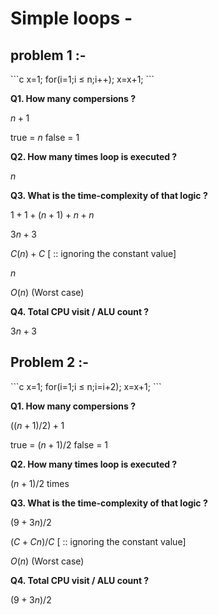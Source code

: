 # Simple loops -

## problem 1 :-
<CodeS>
```c
x=1;
for(i=1;i ≤ n;i++);
x=x+1;
```
</CodeS>

<Divider />

**Q1. How many compersions ?**

$n+1$

true = $n$ false = $1$

<Divider />

**Q2. How many times loop is executed ?**

$n$

<Divider />

**Q3. What is the time-complexity of that logic ?**

$1+1+(n+1)+n+n$

$3n+3$

$C(n)+C$  [ :: ignoring the constant value]

$n$

$O(n)$ (Worst case)

<Divider />

**Q4. Total CPU visit / ALU count ?**

$3n+3$

<Divider />

## Problem 2 :-
<CodeS>
```c
x=1;
for(i=1;i ≤ n;i=i+2);
x=x+1;
```
</CodeS>

<Divider />

**Q1. How many compersions ?**

$((n+1)/2)+1$

true = $(n+1)/2$ false = $1$

<Divider />

**Q2. How many times loop is executed ?**

$(n+1)/2$ times

<Divider />

**Q3. What is the time-complexity of that logic ?**

$(9+3n)/2$

$(C+Cn)/C$  [ :: ignoring the constant value]

$O(n)$ (Worst case)

<Divider />

**Q4. Total CPU visit / ALU count ?**

$(9+3n)/2$
